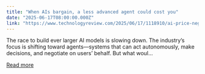 ```yaml
---
title: "When AIs bargain, a less advanced agent could cost you"
date: "2025-06-17T08:00:00.000Z"
link: "https://www.technologyreview.com/2025/06/17/1118910/ai-price-negotiation/"
---
```


The race to build ever larger AI models is slowing down. The industry’s focus is shifting toward agents—systems that can act autonomously, make decisions, and negotiate on users’ behalf. But what woul...

[Read more](https://www.technologyreview.com/2025/06/17/1118910/ai-price-negotiation/)
